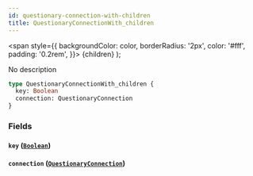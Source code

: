 ```yaml
---
id: questionary-connection-with-children
title: QuestionaryConnectionWith_children
---
```


<span
style={{
      backgroundColor: color,
      borderRadius: '2px',
      color: '#fff',
      padding: '0.2rem',
    }}>
{children}
</span>
);

No description

```graphql
type QuestionaryConnectionWith_children {
  key: Boolean
  connection: QuestionaryConnection
}
```

### Fields

#### `key` ([`Boolean`](/v1/scalars/boolean))

#### `connection` ([`QuestionaryConnection`](/v1/objects/questionary-connection))
